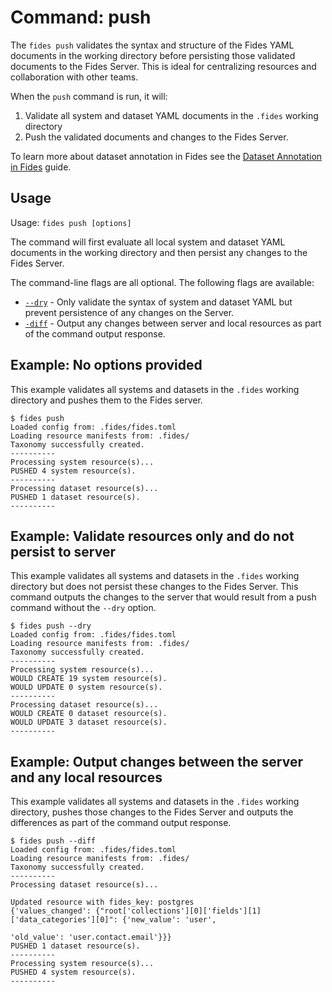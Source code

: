 
# Command: push

The ```fides push```  validates the syntax and structure of the Fides YAML documents in the working directory before persisting those validated documents to the Fides Server. This is ideal for centralizing resources and collaboration with other teams.

When the ```push``` command is run, it will:

1. Validate all system and dataset YAML documents in the ```.fides``` working directory
2. Push the validated documents and changes to the Fides Server.


To learn more about dataset annotation in Fides see the [Dataset Annotation in Fides](/dev-docs/configuration/privacy-requests/annotate-datasets-cli) guide.

## Usage
Usage: ```fides push [options]```

The command will first evaluate all local system and dataset YAML documents in the working directory and then persist any changes to the Fides Server.

The command-line flags are all optional. The following flags are available:

* <span class="nx-absolute -nx-mt-20" id="dry"></span>[```--dry```](#dry) - Only validate the syntax of system and dataset YAML but prevent persistence of any changes on the Server.
* <span class="nx-absolute -nx-mt-20" id="diff"></span>[```-diff```](#diff) - Output any changes between server and local resources as part of the command output response.


## Example: No options provided
This example validates all systems and datasets in the ```.fides``` working directory and pushes them to the Fides server.

```console
$ fides push
Loaded config from: .fides/fides.toml
Loading resource manifests from: .fides/
Taxonomy successfully created.
----------
Processing system resource(s)...
PUSHED 4 system resource(s).
----------
Processing dataset resource(s)...
PUSHED 1 dataset resource(s).
----------
```

## Example: Validate resources only and do not persist to server
This example validates all systems and datasets in the ```.fides``` working directory but does not persist these changes to the Fides Server. This command outputs the changes to the server that would result from a push command without the ```--dry``` option.

```console
$ fides push --dry
Loaded config from: .fides/fides.toml
Loading resource manifests from: .fides/
Taxonomy successfully created.
----------
Processing system resource(s)...
WOULD CREATE 19 system resource(s).
WOULD UPDATE 0 system resource(s).
----------
Processing dataset resource(s)...
WOULD CREATE 0 dataset resource(s).
WOULD UPDATE 3 dataset resource(s).
----------
```
## Example: Output changes between the server and any local resources
This example validates all systems and datasets in the ```.fides``` working directory, pushes those changes to the Fides Server and outputs the differences as part of the command output response.

```console
$ fides push --diff
Loaded config from: .fides/fides.toml
Loading resource manifests from: .fides/
Taxonomy successfully created.
----------
Processing dataset resource(s)...

Updated resource with fides_key: postgres
{'values_changed': {"root['collections'][0]['fields'][1]['data_categories'][0]": {'new_value': 'user',
                                                                                  'old_value': 'user.contact.email'}}}
PUSHED 1 dataset resource(s).
----------
Processing system resource(s)...
PUSHED 4 system resource(s).
----------
```
